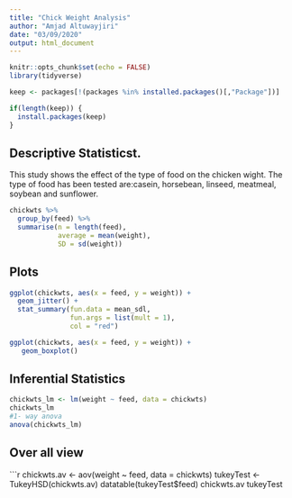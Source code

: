 ```yaml
---
title: "Chick Weight Analysis"
author: "Amjad Altuwayjiri"
date: "03/09/2020"
output: html_document
---
```


```r
knitr::opts_chunk$set(echo = FALSE)
library(tidyverse)

keep <- packages[!(packages %in% installed.packages()[,"Package"])]

if(length(keep)) {
  install.packages(keep)
}

```

## Descriptive Statisticst.

This study shows the effect of the type of food on the chicken wight. The type of food has been tested are:casein, horsebean, linseed, meatmeal, soybean and sunflower.

   


```r

chickwts %>% 
  group_by(feed) %>%
  summarise(n = length(feed),
            average = mean(weight), 
            SD = sd(weight)) 


```

## Plots


```r
ggplot(chickwts, aes(x = feed, y = weight)) +
  geom_jitter() +
  stat_summary(fun.data = mean_sdl,
               fun.args = list(mult = 1),
               col = "red")

ggplot(chickwts, aes(x = feed, y = weight)) +
   geom_boxplot()
```



## Inferential Statistics

```r
chickwts_lm <- lm(weight ~ feed, data = chickwts)
chickwts_lm
#1- way anova
anova(chickwts_lm)
```

## Over all view 

```r
chickwts.av <- aov(weight ~ feed, data = chickwts)
tukeyTest <- TukeyHSD(chickwts.av)
datatable(tukeyTest$feed)
chickwts.av
tukeyTest


